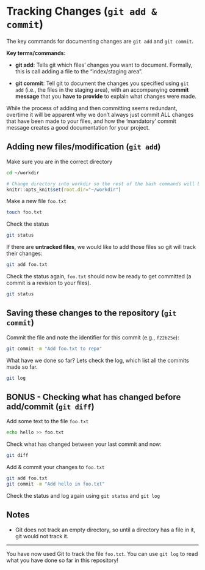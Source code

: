 # Tracking Changes (`git add & commit`)

The key commands for documenting changes are `git add` and `git commit`.

**Key terms/commands:** 

* **git add**: Tells git which files' changes you want to document. Formally, this is call adding a file to the "index/staging area".

* **git commit**: Tell git to document the changes you specified using `git add` (i.e., the files in the staging area), with an accompanying **commit message** that you **have to provide** to explain what changes were made. 

While the process of adding and then committing seems redundant, overtime it will be apparent why we don't always just commit ALL changes that have been made to your files, and how the 'mandatory' commit message creates a good documentation for your project.

## Adding new files/modification (`git add`)

Make sure you are in the correct directory

```bash
cd ~/workdir
```

```r
# Change directory into workdir so the rest of the bash commands will be run in it
knitr::opts_knit$set(root.dir="~/workdir")
```

Make a new file `foo.txt`

```bash
touch foo.txt
```

Check the status
```bash
git status
```


If there are **untracked files**, we would like to add those files so git will track their changes:

```bash
git add foo.txt
```

Check the status again, `foo.txt` should now be ready to get committed (a commit is a revision to your files).

```bash
git status
```

## Saving these changes to the repository (`git commit`)

Commit the file and note the identifier for this commit (e.g., `f22b25e`):

```bash
git commit -m "Add foo.txt to repo"
```


What have we done so far? Lets check the log, which list all the commits made so far. 

```bash
git log
```


## BONUS - Checking what has changed before add/commit (`git diff`) {-}
Add some text to the file `foo.txt`

```bash
echo hello >> foo.txt
```

Check what has changed between your last commit and now:

```bash
git diff
```

Add & commit your changes to `foo.txt`

```bash
git add foo.txt
git commit -m "Add hello in foo.txt"
```

Check the status and log again using `git status` and `git log`

##  Notes {-}

* Git does not track an empty directory, so until a directory has a file in it, git would not track it. 

***
You have now used Git to track the file `foo.txt`. You can use `git log` to read what you have done so far in this repository!
